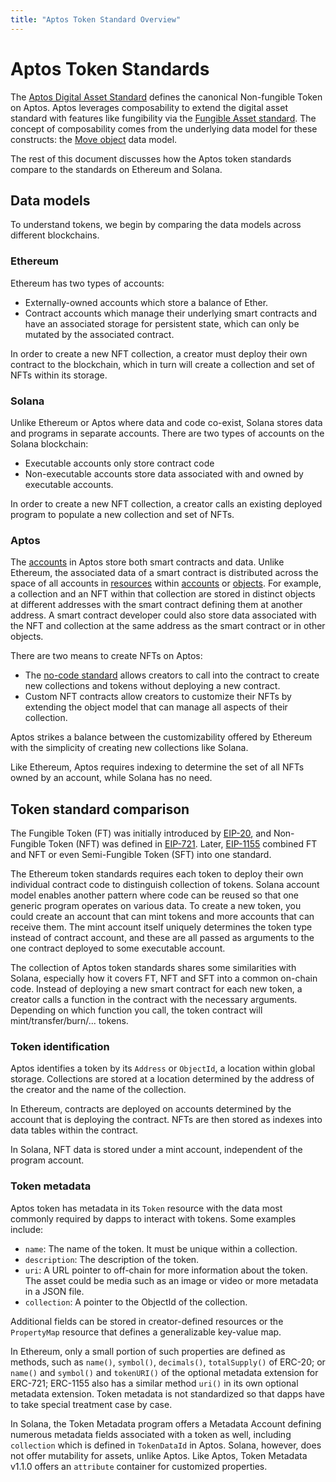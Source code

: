 ```yaml
---
title: "Aptos Token Standard Overview"
---
```


# Aptos Token Standards

The [Aptos Digital Asset Standard](digital-asset.mdx) defines the
canonical Non-fungible Token on Aptos. Aptos leverages composability to extend
the digital asset standard with features like fungibility via
the [Fungible Asset standard](fungible-asset.mdx). The concept of
composability comes from the underlying data model for these constructs:
the [Move object](objects.mdx) data model.

The rest of this document discusses how the Aptos token standards compare to the
standards on Ethereum and Solana.

## Data models

To understand tokens, we begin by comparing the data models across different
blockchains.

### Ethereum

Ethereum has two types of accounts:

- Externally-owned accounts which store a balance of Ether.
- Contract accounts which manage their underlying smart contracts and have an
associated storage for persistent state, which can only be mutated by the
associated contract.

In order to create a new NFT collection, a creator must deploy their own
contract to the blockchain, which in turn will create a collection and set of
NFTs within its storage.

### Solana

Unlike Ethereum or Aptos where data and code co-exist, Solana stores data and
programs in separate accounts. There are two types of accounts on the Solana
blockchain:

- Executable accounts only store contract code
- Non-executable accounts store data associated with and owned by executable
accounts.

In order to create a new NFT collection, a creator calls an existing deployed
program to populate a new collection and set of NFTs.

### Aptos

The [accounts](../../../network/blockchain/accounts.mdx) in Aptos store both smart contracts
and data. Unlike Ethereum, the associated data of a smart contract is
distributed across the space of all accounts
in [resources](../../../network/blockchain/resources.mdx)
within [accounts](../../../network/blockchain/accounts.mdx)
or [objects](objects.mdx). For example, a collection and an
NFT within that collection are stored in distinct objects at different addresses
with the smart contract defining them at another address. A smart contract
developer could also store data associated with the NFT and collection at the
same address as the smart contract or in other objects.

There are two means to create NFTs on Aptos:

- The [no-code standard](https://github.com/aptos-foundation/AIPs/blob/main/aips/aip-22.md)
allows creators to call into the contract to create new collections and tokens
without deploying a new contract.
- Custom NFT contracts allow creators to customize their NFTs by extending the
object model that can manage all aspects of their collection.

Aptos strikes a balance between the customizability offered by Ethereum with the
simplicity of creating new collections like Solana.

Like Ethereum, Aptos requires indexing to determine the set of all NFTs owned by
an account, while Solana has no need.

## Token standard comparison

The Fungible Token (FT) was initially introduced
by [EIP-20](https://eips.ethereum.org/EIPS/eip-20), and Non-Fungible Token (NFT)
was defined in [EIP-721](https://eips.ethereum.org/EIPS/eip-721).
Later, [EIP-1155](https://eips.ethereum.org/EIPS/eip-1155) combined FT and NFT
or even Semi-Fungible Token (SFT) into one standard.

The Ethereum token standards requires each token to deploy their own individual
contract code to distinguish collection of tokens. Solana account model enables
another pattern where code can be reused so that one generic program operates on
various data. To create a new token, you could create an account that can mint
tokens and more accounts that can receive them. The mint account itself uniquely
determines the token type instead of contract account, and these are all passed
as arguments to the one contract deployed to some executable account.

The collection of Aptos token standards shares some similarities with Solana,
especially how it covers FT, NFT and SFT into a common on-chain code. Instead of
deploying a new smart contract for each new token, a creator calls a function in
the contract with the necessary arguments. Depending on which function you call,
the token contract will mint/transfer/burn/... tokens.

### Token identification

Aptos identifies a token by its `Address` or `ObjectId`, a location within
global storage. Collections are stored at a location determined by the address
of the creator and the name of the collection.

In Ethereum, contracts are deployed on accounts determined by the account that
is deploying the contract. NFTs are then stored as indexes into data tables
within the contract.

In Solana, NFT data is stored under a mint account, independent of the program
account.

### Token metadata

Aptos token has metadata in its `Token` resource with the data most commonly
required by dapps to interact with tokens. Some examples include:

- `name`: The name of the token. It must be unique within a collection.
- `description`: The description of the token.
- `uri`: A URL pointer to off-chain for more information about the token. The
asset could be media such as an image or video or more metadata in a JSON
file.
- `collection`: A pointer to the ObjectId of the collection.

Additional fields can be stored in creator-defined resources or
the `PropertyMap` resource that defines a generalizable key-value map.

In Ethereum, only a small portion of such properties are defined as methods,
such as `name()`, `symbol()`, `decimals()`, `totalSupply()` of ERC-20;
or `name()` and `symbol()` and `tokenURI()` of the optional metadata extension
for ERC-721; ERC-1155 also has a similar method `uri()` in its own optional
metadata extension. Token metadata is not standardized so that dapps have to
take special treatment case by case.

In Solana, the Token Metadata program offers a Metadata Account defining
numerous metadata fields associated with a token as well, including `collection`
which is defined in `TokenDataId` in Aptos. Solana, however, does not offer
mutability for assets, unlike Aptos. Like Aptos, Token Metadata v1.1.0 offers
an `attribute` container for customized properties.
